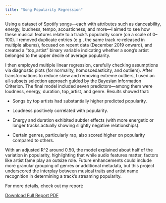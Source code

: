 ```yaml
---
title: "Song Popularity Regression"
---
```


Using a dataset of Spotify songs—each with attributes such as danceability, energy, loudness, tempo, acousticness, and more—I aimed to see how these musical features relate to a track’s popularity score (on a scale of 0–100). I removed duplicate entries (e.g., the same track re‑released in multiple albums), focused on recent data (December 2019 onward), and created a “top_artist” binary variable indicating whether a song’s artist belonged to the upper decile of average popularity.

I then employed multiple linear regression, carefully checking assumptions via diagnostic plots (for normality, homoscedasticity, and outliers). After transformations to reduce skew and removing extreme outliers, I used an all‑subsets selection approach guided by the Bayesian Information Criterion. The final model included seven predictors—among them were loudness, energy, duration, top_artist, and genre. Results showed that:

-   Songs by top artists had substantially higher predicted popularity.

-   Loudness positively correlated with popularity.

-   Energy and duration exhibited subtler effects (with more energetic or longer tracks actually showing slightly negative relationships).

-   Certain genres, particularly rap, also scored higher on popularity compared to others.

With an adjusted R\^2 around 0.50, the model explained about half of the variation in popularity, highlighting that while audio features matter, factors like artist fame play an outsize role. Future enhancements could include more granular grouping of genres or additional metadata, but this project underscored the interplay between musical traits and artist name recognition in determining a track’s streaming popularity.

For more details, check out my report:

[Download Full Report PDF](downloads/STATS%20101A%20Project.pdf){.btn .btn-success target="_blank"}
